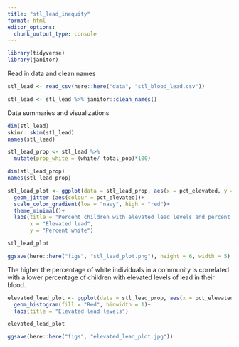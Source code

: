 ```yaml
---
title: "stl_lead_inequity"
format: html
editor_options: 
  chunk_output_type: console
---
```


```r
library(tidyverse)
library(janitor)
```
Read in data and clean names 
```r
stl_lead <- read_csv(here::here("data", "stl_blood_lead.csv")) 

stl_lead <- stl_lead %>% janitor::clean_names()
```

Data summaries and visualizations
```r
dim(stl_lead)
skimr::skim(stl_lead)
names(stl_lead)
```

```r
stl_lead_prop <- stl_lead %>%
  mutate(prop_white = (white/ total_pop)*100)

dim(stl_lead_prop)
names(stl_lead_prop)
```

```r
stl_lead_plot <- ggplot(data = stl_lead_prop, aes(x = pct_elevated, y = white)) +
  geom_jitter (aes(colour = pct_elevated))+
  scale_color_gradient(low = "navy", high = "red")+
  theme_minimal()+
  labs(title = "Percent children with elevated lead levels and percent white", 
       x = "Elevated lead",
       y = "Percent white")

stl_lead_plot

ggsave(here::here("figs", "stl_lead_plot.png"), height = 6, width = 5)
```
The higher the percentage of white individuals in a community is correlated with a lower percentage of children with elevated levels of lead in their blood.

```r
elevated_lead_plot <- ggplot(data = stl_lead_prop, aes(x = pct_elevated))+
  geom_histogram(fill = "Red", binwidth = 1)+ 
  labs(title = "Elevated lead levels")

elevated_lead_plot

ggsave(here::here("figs", "elevated_lead_plot.jpg"))
```

